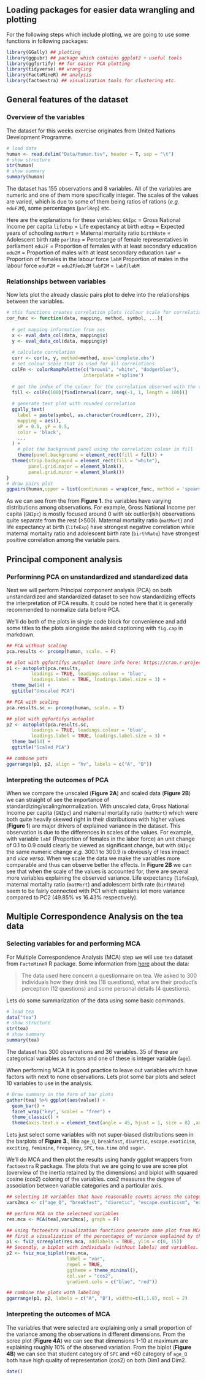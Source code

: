 ## Loading packages for easier data wrangling and plotting

For the following steps which include plotting, we are going to use some functions in following packages:

```r
library(GGally) ## plotting
library(ggpubr) ## package which contains ggplot2 + useful tools
library(ggfortify) ## for easier PCA plotting
library(tidyverse) ## wrangling
library(FactoMineR) ## analysis
library(factoextra) ## visualization tools for clustering etc.
```
## General features of the dataset

### Overview of the variables
The dataset for this weeks exercise originates from United Nations Development Programme.

```r
# load data
human <- read.delim("Data/human.tsv", header = T, sep = "\t")
# show structure 
str(human)
# show summary
summary(human)
```
The dataset has 155 observations and 8 variables. All of the variables are numeric and one of them more specifically integer. The scales of the values are varied, which is due to some of them being ratios of rations (_e.g._ `eduF2M`), some percentages (`parlRep`) etc.

Here are the explanations for these variables:
`GNIpc` = Gross National Income per capita
`lifeExp` = Life expectancy at birth
`edExp` = Expected years of schooling 
`matMort` = Maternal mortality ratio
`birthRate` = Adolescent birth rate
`parlRep` = Percetange of female representatives in parliament
`edu2F` = Proportion of females with at least secondary education
`edu2M` = Proportion of males with at least secondary education
`labF` = Proportion of females in the labour force
`labM`  Proportion of males in the labour force
`eduF2M` = `edu2F`/`edu2M`
`labF2M` = `labF`/`labM`

### Relationships between variables
Now lets plot the already classic pairs plot to delve into the relationships between the variables.

```r
# this functions creates correlation plots (colour scale for correlation and numeric representation) that can be used with ggpairs 
cor_func <- function(data, mapping, method, symbol, ...){
  
  # get mapping information from aes
  x <- eval_data_col(data, mapping$x)
  y <- eval_data_col(data, mapping$y)
  
  # calculate correlation
  corr <- cor(x, y, method=method, use='complete.obs')
  # set colour scale that is used for all correlations
  colFn <- colorRampPalette(c("brown1", "white", "dodgerblue"), 
                            interpolate ='spline')
  
  # get the index of the colour for the correlation observed with the variable
  fill <- colFn(100)[findInterval(corr, seq(-1, 1, length = 100))]
  
  # generate text plot with rounded correlation
  ggally_text(
    label = paste(symbol, as.character(round(corr, 2))), 
    mapping = aes(),
    xP = 0.5, yP = 0.5,
    color = 'black',
    ...
  ) +
    # plot the background panel using the correlation colour in fill
    theme(panel.background = element_rect(fill = fill)) + 
  theme(strip.background = element_rect(fill = "white"),
        panel.grid.major = element_blank(), 
        panel.grid.minor = element_blank()) 
}
# draw pairs plot
ggpairs(human,upper = list(continuous = wrap(cor_func, method = 'spearman', symbol = expression('\u03C1 ='))))
```
As we can see from the from **Figure 1.** the variables have varying distributions among observations. For example, Gross National Income per capita (`GNIpc`) is mostly focused around 0 with six outlier(ish) observations quite separate from the rest (>500). Maternal mortality ratio (`matMort`) and life expectancy at birth (`lifeExp`) have strongest negative correlation while maternal mortality ratio and adolescent birth rate (`birthRate`) have strongest positive correlation among the variable pairs.

## Principal component analysis 

### Performinng PCA on unstandardized and standardized data

Next we will perform Principal component analysis (PCA) on both unstandardized and standardized dataset to see how standardizing effects the interpretation of PCA results. It could be noted here that it is generally recommended to normalize data before PCA. 

We'll do both of the plots in single code block for convenience and add some titles to the plots alongside the asked captioning with `fig.cap` in markdown.

```r

## PCA without scaling
pca.results <- prcomp(human, scale. = F)

## plot with ggfortifys autoplot (more info here: https://cran.r-project.org/web/packages/ggfortify/vignettes/plot_pca.html)
p1 <- autoplot(pca.results,
         loadings = TRUE, loadings.colour = 'blue',
         loadings.label = TRUE, loadings.label.size = 3) +
  theme_bw(14) +
  ggtitle("Unscaled PCA")

## PCA with scaling
pca.results.sc <- prcomp(human, scale. = T)

## plot with ggfortifys autoplot
p2 <- autoplot(pca.results.sc,
         loadings = TRUE, loadings.colour = 'blue',
         loadings.label = TRUE, loadings.label.size = 3) +
  theme_bw(14) +
  ggtitle("Scaled PCA")

## combine pots
ggarrange(p1, p2, align = "hv", labels = c("A", "B"))
```
### Interpreting the outcomes of PCA
When we compare the unscaled (**Figure 2A**) and scaled data (**Figure 2B**) we can straight of see the importance of standardizing/scaling/normalization. With unscaled data, Gross National Income per capita (`GNIpc`) and maternal mortality ratio (`matMort`) which were both quite heavily skewed right in their distributions with higher values (**Figure 1**) are major drivers of explained variance in the dataset. This observation is due to the differences in scales of the values. For example, with variable `labF` (Proportion of females in the labor force) an unit change of 0.1 to 0.9 could clearly be viewed as significant change, but with `GNIpc` the same numeric change _e.g._ 300.1 to 300.9 is obviously of less impact and _vice versa_. When we scale the data we make the variables more comparable and thus can observe better the effects. In **Figure 2B** we can see that when the scale of the values is accounted for, there are several more variables explaining the observed variance. Life expectancy (`lifeExp`), maternal mortality ratio (`matMort`) and adolescent birth rate (`birthRate`) seem to be fairly connected with PC1 which explains lot more variance compared to PC2 (49.85% vs 16.43% respectively).

## Multiple Correspondence Analysis on the tea data

### Selecting variables for and performing MCA

For Multiple Correspondence Analysis (MCA) step we will use `tea` dataset from `FactoMineR` R package. Some information from [here](https://rdrr.io/cran/FactoMineR/man/tea.html) about the data:

>The data used here concern a questionnaire on tea. We asked to 300 individuals how they drink tea (18 questions), what are their product's perception (12 questions) and some personal details (4 questions).

Lets do some summarization of the data using some basic commands.

```r
# load tea
data("tea")
# show structure 
str(tea)
# show summary
summary(tea)
```
The dataset has 300 observations and 36 variables. 35 of these are categorical variables as factors and one of these is integer variable (`age`).

When performing MCA it is good practice to leave out variables which have factors with next to none observations. Lets plot some bar plots and select 10 variables to use in the analysis.
```r
# Draw summary in the form of bar plots
gather(tea) %>% ggplot(aes(value)) + 
  geom_bar() + 
  facet_wrap("key", scales = "free") + 
  theme_classic() + 
  theme(axis.text.x = element_text(angle = 45, hjust = 1, size = 8) ,axis.title = element_blank()) ## tidy up
```

Lets just select some variables with not super-biased distributions seen in the barplots of **Figure 3.**, like `age_Q`, `breakfast`, `diuretic`, `escape.exoticism`, `exciting`, `feminine`, `frequency`, `SPC`, `tea.time` and `sugar`. 

We'll do MCA and then plot the results using handy ggplot wrappers from `factoextra` R package. The plots that we are going to use are scree plot (overview of the inertia retained by the dimensions) and biplot with squared cosine (cos2) coloring of the variables. cos2 measures the degree of association between variable categories and a particular axis.

```r
## selecting 10 variables that have reasonable counts across the categories
vars2mca <- c("age_Q", "breakfast", "diuretic", "escape.exoticism", "exciting", "feminine", "frequency", "SPC", "tea.time", "sugar")

## perform MCA on the selecteed variables
res.mca <- MCA(tea[,vars2mca], graph = F)

## using factoextra visualization functions generate some plot from MCA:
## first a visualization of the percentages of variance explained by the different dimensions
p1 <- fviz_screeplot(res.mca, addlabels = TRUE, ylim = c(0, 15))
## Secondly, a biplot with individuals (without labels) and variables.
p2 <- fviz_mca_biplot(res.mca, 
                      label = "var",
                      repel = TRUE,
                      ggtheme = theme_minimal(),
                      col.var = "cos2",
                      gradient.cols = c("blue", "red"))

## combine the plots with labeling
ggarrange(p1, p2, labels = c("A", "B"), widths=c(1,1.8), ncol = 2)
```
### Interpreting the outcomes of MCA

The variables that were selected are explaining only a small proportion of the variance among the observations in different dimensions. From the scree plot (**Figure 4A**) we can see that dimensions 1-10 at maximum are explaining roughly 10% of the observed variation. From the biplot (**Figure 4B**) we can see that student category of `SPC` and +60 category of `age_Q` both have high quality of representation (cos2) on both Dim1 and Dim2. 

```r
date()
``` 

